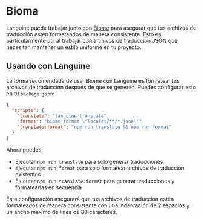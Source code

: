 # Bioma

Languine puede trabajar junto con [Biome](https://biomejs.dev/) para asegurar que tus archivos de traducción estén formateados de manera consistente. Esto es particularmente útil al trabajar con archivos de traducción JSON que necesitan mantener un estilo uniforme en tu proyecto.

## Usando con Languine

La forma recomendada de usar Biome con Languine es formatear tus archivos de traducción después de que se generen. Puedes configurar esto en tu `package.json`:

```json title="package.json"
{
  "scripts": {
    "translate": "languine translate",
    "format": "biome format \"locales/**/*.json\"",
    "translate:format": "npm run translate && npm run format"
  }
}
```

Ahora puedes:
- Ejecutar `npm run translate` para solo generar traducciones
- Ejecutar `npm run format` para solo formatear archivos de traducción existentes
- Ejecutar `npm run translate:format` para generar traducciones y formatearlas en secuencia

Esta configuración asegurará que tus archivos de traducción estén formateados de manera consistente con una indentación de 2 espacios y un ancho máximo de línea de 80 caracteres.